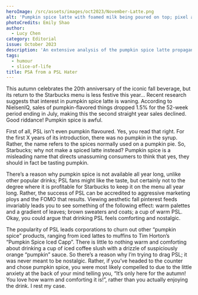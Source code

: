 ```yaml
---
heroImage: /src/assets/images/oct2023/November-Latte.png
alt: 'Pumpkin spice latte with foamed milk being poured on top; pixel art. '
photoCredits: Emily Shao
author:
  - Lucy Chen
category: Editorial
issue: October 2023
description: 'An extensive analysis of the pumpkin spice latte propaganda. '
tags:
  - humour
  - slice-of-life
title: PSA from a PSL Hater
---
```


This autumn celebrates the 20th anniversary of the iconic fall beverage, but its return to the Starbucks menu is less festive this year… Recent research suggests that interest in pumpkin spice latte is waning. According to NielsenIQ, sales of pumpkin-flavored things dropped 1.5% for the 52-week period ending in July, making this the second straight year sales declined. Good riddance! Pumpkin spice is awful.

First of all, PSL isn’t even pumpkin flavoured. Yes, you read that right. For the first X years of its introduction, there was no pumpkin in the syrup. Rather, the name refers to the spices normally used on a pumpkin pie. So, Starbucks; why not make a spiced latte instead? Pumpkin spice is a misleading name that directs unassuming consumers to think that yes, they should in fact be tasting pumpkin.

There’s a reason why pumpkin spice is not available all year long, unlike other popular drinks; PSL fans might like the taste, but certainly not to the degree where it is profitable for Starbucks to keep it on the menu all year long. Rather, the success of PSL can be accredited to aggressive marketing ploys and the FOMO that results. Viewing aesthetic fall pinterest feeds invariably leads you to see something of the following effect: warm palettes and a gradient of leaves; brown sweaters and coats; a cup of warm PSL. Okay, you could argue that drinking PSL feels comforting and nostalgic.

The popularity of PSL leads corporations to churn out other “pumpkin spice” products, ranging from iced lattes to muffins to Tim Horton’s “Pumpkin Spice Iced Capp”. There is little to nothing warm and comforting about drinking a cup of iced coffee slush with a drizzle of suspiciously orange “pumpkin” sauce. So there’s a reason why I’m trying to drag PSL; it was never meant to be nostalgic. Rather, if you’ve headed to the counter and chose pumpkin spice, you were most likely compelled to due to the little anxiety at the back of your mind telling you, “It’s only here for the autumn! You love how warm and comforting it is!”, rather than you actually enjoying the drink. I rest my case.
